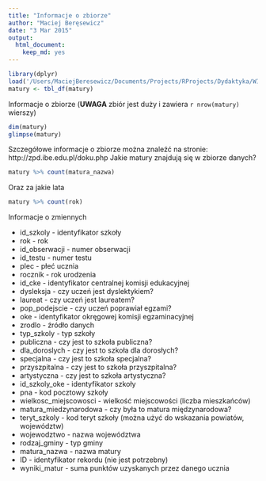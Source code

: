 ```yaml
---
title: "Informacje o zbiorze"
author: "Maciej Beręsewicz"
date: "3 Mar 2015"
output:
  html_document:
    keep_md: yes
---
```


```r
library(dplyr)
load('/Users/MaciejBeresewicz/Documents/Projects/RProjects/Dydaktyka/WIRDS/datasets/matury_kraj.RData')
matury <- tbl_df(matury)
```

Informacje o zbiorze (**UWAGA** zbiór jest duży i zawiera `r nrow(matury)` wierszy)

```r
dim(matury)
glimpse(matury)
```

Szczegółowe informacje o zbiorze można znaleźć na stronie: http://zpd.ibe.edu.pl/doku.php
Jakie matury znajdują się w zbiorze danych?

```r
matury %>% count(matura_nazwa)
```

Oraz za jakie lata

```r
matury %>% count(rok)
```

Informacje o zmiennych


* id_szkoly             - identyfikator szkoły
* rok                   - rok
* id_obserwacji         - numer obserwacji
* id_testu              - numer testu
* plec                  - płeć ucznia
* rocznik               - rok urodzenia
* id_cke                - identyfikator centralnej komisji edukacyjnej
* dysleksja             - czy uczeń jest dyslektykiem?
* laureat               - czy uczeń jest laureatem?
* pop_podejscie         - czy uczeń poprawiał egzami?
* oke                   - identyfikator okręgowej komisji egzaminacyjnej
* zrodlo                - źródło danych
* typ_szkoly            - typ szkoły 
* publiczna             - czy jest to szkoła publiczna?
* dla_doroslych         - czy jest to szkoła dla dorosłych?
* specjalna             - czy jest to szkoła specjalna?
* przyszpitalna         - czy jest to szkoła przyszpitalna?
* artystyczna           - czy jest to szkoła artystyczna?
* id_szkoly_oke         - identyfikator szkoły
* pna                   - kod pocztowy szkoły
* wielkosc_miejscowosci - wielkość miejscowości (liczba mieszkańców)
* matura_miedzynarodowa - czy była to matura międzynarodowa?
* teryt_szkoly          - kod teryt szkoły (można użyć do wskazania powiatów, województw)
* wojewodztwo           - nazwa województwa
* rodzaj_gminy          - typ gminy
* matura_nazwa          - nazwa matury
* ID                    - identyfikator rekordu (nie jest potrzebny)
* wyniki_matur          - suma punktów uzyskanych przez danego ucznia
